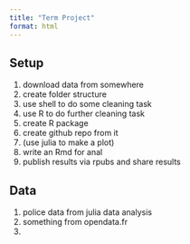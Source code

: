 ```yaml
---
title: "Term Project"
format: html
---
```


## Setup

1. download data from somewhere
1. create folder structure
1. use shell to do some cleaning task
1. use R to do further cleaning task
1. create R package
1. create github repo from it
1. (use julia to make a plot)
1. write an Rmd for anal
1. publish results via rpubs and share results


## Data

1. police data from julia data analysis
1. something from opendata.fr
1. 